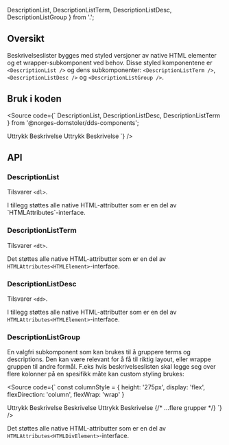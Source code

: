   DescriptionList,
  DescriptionListTerm,
  DescriptionListDesc,
  DescriptionListGroup
} from '.';

<Meta title="Design system/DescriptionList/API" component={DescriptionList} />

## Oversikt

Beskrivelseslister bygges med styled versjoner av native HTML elementer og et wrapper-subkomponent ved behov. Disse styled komponentene er `<DescriptionList />` og dens subkomponenter: `<DescriptionListTerm />`, `<DescriptionListDesc />` og `<DescriptionListGroup />`.

## Bruk i koden

<Source code={`
  DescriptionList,
  DescriptionListDesc,
  DescriptionListTerm
} from '@norges-domstoler/dds-components';

<DescriptionList>
  <DescriptionListTerm>Uttrykk</DescriptionListTerm>
  <DescriptionListDesc>Beskrivelse</DescriptionListDesc>
  <DescriptionListTerm>Uttrykk</DescriptionListTerm>
  <DescriptionListDesc>Beskrivelse</DescriptionListDesc>
</DescriptionList>
`} />

## API

### DescriptionList

Tilsvarer `<dl>`.

<ArgsTable story={PRIMARY_STORY} />
I tillegg støttes alle native HTML-attributter som er en del av `HTMLAttributes<HTMLDListElement>`-interface.

### DescriptionListTerm

Tilsvarer `<dt>`.

Det støttes alle native HTML-attributter som er en del av `HTMLAttributes<HTMLElement>`-interface.

### DescriptionListDesc

Tilsvarer `<dd>`.

<ArgsTable of={DescriptionListDesc} />

I tillegg støttes alle native HTML-attributter som er en del av `HTMLAttributes<HTMLElement>`-interface.

### DescriptionListGroup

En valgfri subkomponent som kan brukes til å gruppere terms
og descriptions. Den kan være relevant for å få til riktig layout, eller wrappe gruppen
til andre formål. F.eks hvis beskrivelseslisten skal legge seg over flere kolonner
på en spesifikk måte kan custom styling brukes:

<Source code={`
const columnStyle = {
  height: '275px',
  display: 'flex',
  flexDirection: 'column',
  flexWrap: 'wrap'
}

<DescriptionList style={columnStyle}>
  <DescriptionListGroup>
    <DescriptionListTerm>Uttrykk</DescriptionListTerm>
    <DescriptionListDesc>Beskrivelse</DescriptionListDesc>
    <DescriptionListDesc>Beskrivelse</DescriptionListDesc>
  </DescriptionListGroup>
  <DescriptionListGroup>
    <DescriptionListTerm>Uttrykk</DescriptionListTerm>
    <DescriptionListDesc>Beskrivelse</DescriptionListDesc>
  </DescriptionListGroup>
  {/* ...flere grupper */}
</DescriptionList>
`} />

Det støttes alle native HTML-attributter som er en del av `HTMLAttributes<HTMLDivElement>`-interface.
